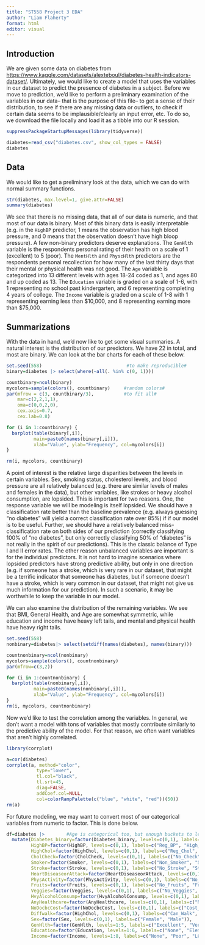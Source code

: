 ```yaml
---
title: "ST558 Project 3 EDA"
author: "Liam Flaherty"
format: html
editor: visual
---
```


## Introduction

We are given some data on diabetes from <https://www.kaggle.com/datasets/alexteboul/diabetes-health-indicators-dataset/>. Ultimately, we would like to create a model that uses the variables in our dataset to predict the presence of diabetes in a subject. Before we move to prediction, we'd like to perform a preliminary examination of the variables in our data-- that is the purpose of this file-- to get a sense of their distribution, to see if there are any missing data or outliers, to check if certain data seems to be implausible/clearly an input error, etc.  To do so, we download the file locally and load it as a tibble into our R session.

```r
suppressPackageStartupMessages(library(tidyverse))

diabetes=read_csv("diabetes.csv", show_col_types = FALSE)
diabetes
```

## Data

We would like to get a preliminary look at the data, which we can do with normal summary functions. 

```r
str(diabetes, max.level=1, give.attr=FALSE)
summary(diabetes)
```

We see that there is no missing data, that all of our data is numeric, and that most of our data is binary. Most of this binary data is easily interpretable (e.g. in the `HighBP` predictor, 1 means the observation has high blood pressure, and 0 means that the observation doesn't have high bloop pressure). A few non-binary predictors deserve explanations. The `GenHlth` variable is the respondents personal rating of their health on a scale of 1 (excellent) to 5 (poor). The `MentHlth` and `PhyscHlth` predictors are the respondents personal recollection for how many of the last thirty days that their mental or physical health was not good. The `Age` variable is categorized into 13 different levels with ages 18-24 coded as 1, and ages 80 and up coded as 13. The `Education` variable is graded on a scale of 1-6, with 1 representing no school past kindergarten, and 6 representing completing 4 years of college. The `Income` variable is graded on a scale of 1-8 with 1 representing earning less than \$10,000, and 8 representing earning more than \$75,000.

## Summarizations

With the data in hand, we'd now like to get some visual summaries. A natural interest is the distribution of our predictors. We have 22 in total, and most are binary. We can look at the bar charts for each of these below.


```r
set.seed(558)                               #to make reproducible#
binary=diabetes |> select(where(~all(. %in% c(0, 1))))

countbinary=ncol(binary)
mycolors=sample(colors(), countbinary)     #random colors#
par(mfrow = c(3, countbinary/3),           #to fit all#
    mar=c(2,2,1,1),
    oma=c(0,0,2,0),
    cex.axis=0.7,
    cex.lab=0.8)            

for (i in 1:countbinary) {
  barplot(table(binary[,i]),
          main=paste0(names(binary[,i])),
          xlab="Value", ylab="Frequency", col=mycolors[i])
}

rm(i, mycolors, countbinary)
```
A point of interest is the relative large disparities between the levels in certain variables. Sex, smoking status, cholesterol levels, and blood pressure are all relatively balanced (e.g. there are similar levels of males and females in the data), but other variables, like strokes or heavy alcohol consumption, are lopsided. This is important for two reasons. One, the response variable we will be modeling is itself lopsided. We should have a classification rate better than the baseline prevalence (e.g. always guessing "no diabetes" will yield a correct classification rate over 85%) if if our model is to be useful. Further, we should have a relatively balanced miss-classification rate on both sides of our prediction (correctly classifying 100\% of "no diabetes", but only correctly classifying 50\% of "diabetes" is not really in the spirit of our predictions). This is the classic balance of Type I and II error rates. The other reason unbalanced variables are important is for the individual predictors. It is not hard to imagine scenarios where lopsided predictors have strong predictive ability, but only in one direction (e.g. if someone has a stroke, which is very rare in our dataset, that might be a terrific indicator that someone has diabetes, but if someone doesn't have a stroke, which is very common in our dataset, that might not give us much information for our prediction). In such a scenario, it may be worthwhile to keep the variable in our model.

We can also examine the distribution of the remaining variables. We see that BMI, General Health, and Age are somewhat symmetric, while education and income have heavy left tails, and mental and physical health have heavy right tails. 

```r
set.seed(558) 
nonbinary=diabetes|> select(setdiff(names(diabetes), names(binary)))

countnonbinary=ncol(nonbinary)
mycolors=sample(colors(), countnonbinary)
par(mfrow=c(3,2))

for (i in 1:countnonbinary) {
  barplot(table(nonbinary[,i]),
          main=paste0(names(nonbinary[,i])),
          xlab="Value", ylab="Frequency", col=mycolors[i])
}
rm(i, mycolors, countnonbinary)
```

Now we'd like to test the correlation among the variables. In general, we don't want a model with tons of variables that mostly contribute similarly to the predictive ability of the model. For that reason, we often want variables that aren't highly correlated.

```r
library(corrplot)

a=cor(diabetes)
corrplot(a, method="color", 
           type="lower", 
           tl.col="black", 
           tl.srt=45, 
           diag=FALSE,
           addCoef.col=NULL,
           col=colorRampPalette(c("blue", "white", "red"))(50))
rm(a)
```



For future modeling, we may want to convert most of our categorical variables from numeric to factor. This is done below.

```r
df=diabetes |>        #Age is categorical too, but enough buckets to leave as numeric#
  mutate(Diabetes_binary=factor(Diabetes_binary, levels=c(0,1), labels=c("No_Diabetes", "Diabetes")),
         HighBP=factor(HighBP, levels=c(0,1), labels=c("Reg_BP", "High_BP")),
         HighChol=factor(HighChol, levels=c(0,1), labels=c("Reg_Chol", "High_Chol")),
         CholCheck=factor(CholCheck, levels=c(0,1), labels=c("No_Check", "Check")),
         Smoker=factor(Smoker, levels=c(0,1), labels=c("Non_Smoker", "Smoker")),
         Stroke=factor(Stroke, levels=c(0,1), labels=c("No_Stroke", "Stroke")),
         HeartDiseaseorAttack=factor(HeartDiseaseorAttack, levels=c(0,1), labels=c("No_HeartAttack", "HeartAttack")),
         PhysActivity=factor(PhysActivity, levels=c(0,1), labels=c("No_Activity", "Activity")),
         Fruits=factor(Fruits, levels=c(0,1), labels=c("No_Fruits", "Fruits")),
         Veggies=factor(Veggies, levels=c(0,1), labels=c("No_Veggies", "Veggies")),
         HvyAlcoholConsump=factor(HvyAlcoholConsump, levels=c(0,1), labels=c("No_Alc", "Lots_Of_Alc")),
         AnyHealthcare=factor(AnyHealthcare, levels=c(0,1), labels=c("No_HealthCare", "HealthCare")),
         NoDocbcCost=factor(NoDocbcCost, levels=c(0,1), labels=c("Cost_Not_impactful", "No_Doc_BC_Cost")),
         Diffwalk=factor(HighChol, levels=c(0,1), labels=c("Can_Walk", "Cant_Walk")),
         Sex=factor(Sex, levels=c(0,1), labels=c("Female", "Male")),
         GenHlth=factor(GenHlth, levels=1:5, labels=c("Excellent", "Very_Good", "Good", "Fair", "Poor")),
         Education=factor(Education, levels=1:6, labels=c("None", "Elem", "Some_HS", "HS", "Some_College", "College")),
         Income=factor(Income, levels=1:8, labels=c("None", "Poor", "LC", "LMC","MC","UMC","UC","Rich")))
```